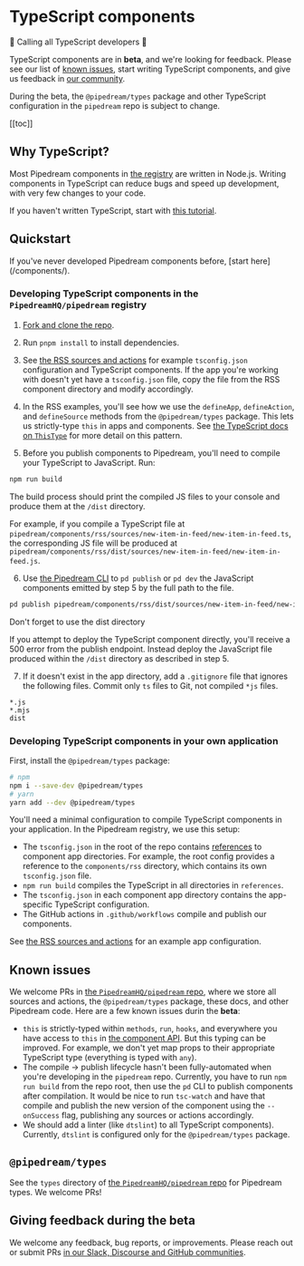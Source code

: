 
# TypeScript components

<Callout type="info" emoji="ℹ️">
🎉 Calling all TypeScript developers 🎉

TypeScript components are in **beta**, and we're looking for feedback. Please see our list of [known issues](#known-issues), start writing TypeScript components, and give us feedback in [our community](https://pipedream.com/support).

During the beta, the `@pipedream/types` package and other TypeScript configuration in the `pipedream` repo is subject to change.
</Callout>

[[toc]]

## Why TypeScript?

Most Pipedream components in [the registry](https://github.com/PipedreamHQ/pipedream/) are written in Node.js. Writing components in TypeScript can reduce bugs and speed up development, with very few changes to your code.

If you haven't written TypeScript, start with [this tutorial](https://www.typescriptlang.org/docs/handbook/typescript-from-scratch.html).

## Quickstart

<Callout type="info" emoji="ℹ️">
If you've never developed Pipedream components before, [start here](/components/).
</Callout>

### Developing TypeScript components in the `PipedreamHQ/pipedream` registry

1. [Fork and clone the repo](https://github.com/PipedreamHQ/pipedream/).

2. Run `pnpm install` to install dependencies.

3. See [the RSS sources and actions](https://github.com/PipedreamHQ/pipedream/tree/master/components/rss) for example `tsconfig.json` configuration and TypeScript components. If the app you're working with doesn't yet have a `tsconfig.json` file, copy the file from the RSS component directory and modify accordingly.

4. In the RSS examples, you'll see how we use the `defineApp`, `defineAction`, and `defineSource` methods from the `@pipedream/types` package. This lets us strictly-type `this` in apps and components. See [the TypeScript docs on `ThisType`](https://www.typescriptlang.org/docs/handbook/utility-types.html#thistypetype) for more detail on this pattern.

5. Before you publish components to Pipedream, you'll need to compile your TypeScript to JavaScript. Run:

```bash
npm run build
``` 

The build process should print the compiled JS files to your console and produce them at the `/dist` directory.

For example, if you compile a TypeScript file at `pipedream/components/rss/sources/new-item-in-feed/new-item-in-feed.ts`, the corresponding JS file will be produced at `pipedream/components/rss/dist/sources/new-item-in-feed/new-item-in-feed.js`.

6. Use [the Pipedream CLI](/cli/reference/) to `pd publish` or `pd dev` the JavaScript components emitted by step 5 by the full path to the file.

```bash
pd publish pipedream/components/rss/dist/sources/new-item-in-feed/new-item-in-feed.js
```

<Callout type="info" emoji="ℹ️">
Don't forget to use the dist directory

If you attempt to deploy the TypeScript component directly, you'll receive a 500 error from the publish endpoint. Instead deploy the JavaScript file produced within the `/dist` directory as described in step 5.
</Callout>

7. If it doesn't exist in the app directory, add a `.gitignore` file that ignores the following files. Commit only `ts` files to Git, not compiled `*js` files.

```
*.js
*.mjs
dist
```

### Developing TypeScript components in your own application

First, install the `@pipedream/types` package:

```bash
# npm
npm i --save-dev @pipedream/types
# yarn
yarn add --dev @pipedream/types
```

You'll need a minimal configuration to compile TypeScript components in your application. In the Pipedream registry, we use this setup:

- The `tsconfig.json` in the root of the repo contains [references](https://www.typescriptlang.org/docs/handbook/project-references.html) to component app directories. For example, the root config provides a reference to the `components/rss` directory, which contains its own `tsconfig.json` file. 
- `npm run build` compiles the TypeScript in all directories in `references`.
- The `tsconfig.json` in each component app directory contains the app-specific TypeScript configuration.
- The GitHub actions in `.github/workflows` compile and publish our components. 

See [the RSS sources and actions](https://github.com/PipedreamHQ/pipedream/tree/master/components/rss) for an example app configuration.

## Known issues

We welcome PRs in [the `PipedreamHQ/pipedream` repo](https://github.com/PipedreamHQ/pipedream), where we store all sources and actions, the `@pipedream/types` package, these docs, and other Pipedream code. Here are a few known issues durin the **beta**:

- `this` is strictly-typed within `methods`, `run`, `hooks`, and everywhere you have access to `this` in [the component API](/components/api/). But this typing can be improved. For example, we don't yet map props to their appropriate TypeScript type (everything is typed with `any`).
- The compile -> publish lifecycle hasn't been fully-automated when you're developing in the `pipedream` repo. Currently, you have to run `npm run build` from the repo root, then use the `pd` CLI to publish components after compilation. It would be nice to run `tsc-watch` and have that compile and publish the new version of the component using the `--onSuccess` flag, publishing any sources or actions accordingly.
- We should add a linter (like `dtslint`) to all TypeScript components). Currently, `dtslint` is configured only for the `@pipedream/types` package.

## `@pipedream/types`

See the `types` directory of [the `PipedreamHQ/pipedream` repo](https://github.com/PipedreamHQ/pipedream) for Pipedream types. We welcome PRs!

## Giving feedback during the beta

We welcome any feedback, bug reports, or improvements. Please reach out or submit PRs [in our Slack, Discourse and GitHub communities](https://pipedream.com/support).
